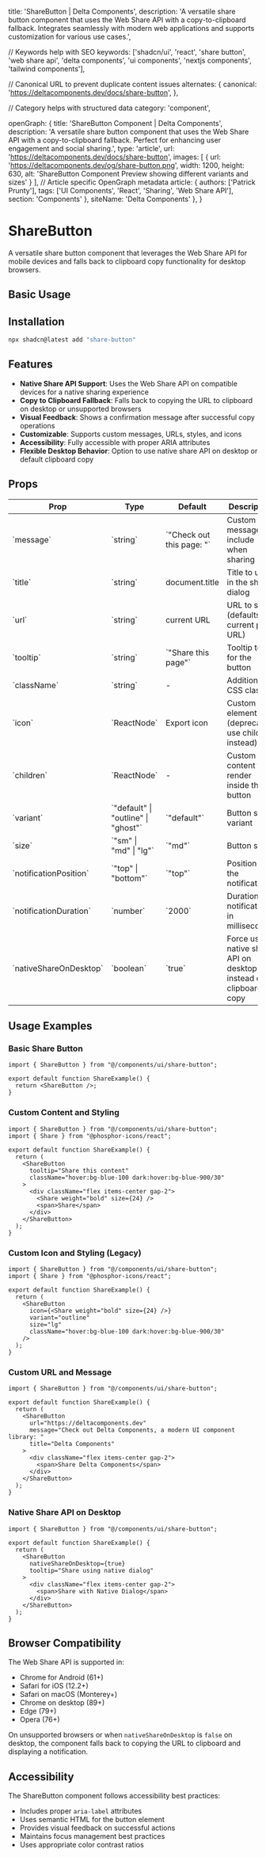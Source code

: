   title: 'ShareButton | Delta Components',
  description: 'A versatile share button component that uses the Web Share API with a copy-to-clipboard fallback. Integrates seamlessly with modern web applications and supports customization for various use cases.',

  // Keywords help with SEO
  keywords: ['shadcn/ui', 'react', 'share button', 'web share api', 'delta components', 'ui components', 'nextjs components', 'tailwind components'],

  // Canonical URL to prevent duplicate content issues
  alternates: {
    canonical: 'https://deltacomponents.dev/docs/share-button',
  },

  // Category helps with structured data
  category: 'component',

  openGraph: {
    title: 'ShareButton Component | Delta Components',
    description: 'A versatile share button component that uses the Web Share API with a copy-to-clipboard fallback. Perfect for enhancing user engagement and social sharing.',
    type: 'article',
    url: 'https://deltacomponents.dev/docs/share-button',
    images: [
      {
        url: 'https://deltacomponents.dev/og/share-button.png',
        width: 1200,
        height: 630,
        alt: 'ShareButton Component Preview showing different variants and sizes'
      }
    ],
    // Article specific OpenGraph metadata
    article: {
      authors: ['Patrick Prunty'],
      tags: ['UI Components', 'React', 'Sharing', 'Web Share API'],
      section: 'Components'
    },
    siteName: 'Delta Components'
  },
}

# ShareButton

A versatile share button component that leverages the Web Share API for mobile devices and falls back to clipboard copy functionality for desktop browsers.

## Basic Usage

<ComponentTabs name="share-button-basic" />

## Installation

```bash
npx shadcn@latest add "share-button"
```

## Features

- **Native Share API Support**: Uses the Web Share API on compatible devices for a native sharing experience
- **Copy to Clipboard Fallback**: Falls back to copying the URL to clipboard on desktop or unsupported browsers
- **Visual Feedback**: Shows a confirmation message after successful copy operations
- **Customizable**: Supports custom messages, URLs, styles, and icons
- **Accessibility**: Fully accessible with proper ARIA attributes
- **Flexible Desktop Behavior**: Option to use native share API on desktop or default clipboard copy

## Props

<div className="my-6 w-full overflow-y-auto">
  <table className="w-full">
    <thead>
      <tr className="m-0 border-t p-0 even:bg-muted">
        <th className="border px-4 py-2 text-left font-bold">Prop</th>
        <th className="border px-4 py-2 text-left font-bold">Type</th>
        <th className="border px-4 py-2 text-left font-bold">Default</th>
        <th className="border px-4 py-2 text-left font-bold">Description</th>
      </tr>
    </thead>
    <tbody>
      <tr className="m-0 border-t p-0 even:bg-muted">
        <td className="border px-4 py-2 text-left">`message`</td>
        <td className="border px-4 py-2 text-left">`string`</td>
        <td className="border px-4 py-2 text-left">`"Check out this page: "`</td>
        <td className="border px-4 py-2 text-left">Custom message to include when sharing</td>
      </tr>
      <tr className="m-0 border-t p-0 even:bg-muted">
        <td className="border px-4 py-2 text-left">`title`</td>
        <td className="border px-4 py-2 text-left">`string`</td>
        <td className="border px-4 py-2 text-left">document.title</td>
        <td className="border px-4 py-2 text-left">Title to use in the share dialog</td>
      </tr>
      <tr className="m-0 border-t p-0 even:bg-muted">
        <td className="border px-4 py-2 text-left">`url`</td>
        <td className="border px-4 py-2 text-left">`string`</td>
        <td className="border px-4 py-2 text-left">current URL</td>
        <td className="border px-4 py-2 text-left">URL to share (defaults to current page URL)</td>
      </tr>
      <tr className="m-0 border-t p-0 even:bg-muted">
        <td className="border px-4 py-2 text-left">`tooltip`</td>
        <td className="border px-4 py-2 text-left">`string`</td>
        <td className="border px-4 py-2 text-left">`"Share this page"`</td>
        <td className="border px-4 py-2 text-left">Tooltip text for the button</td>
      </tr>
      <tr className="m-0 border-t p-0 even:bg-muted">
        <td className="border px-4 py-2 text-left">`className`</td>
        <td className="border px-4 py-2 text-left">`string`</td>
        <td className="border px-4 py-2 text-left">-</td>
        <td className="border px-4 py-2 text-left">Additional CSS classes</td>
      </tr>
      <tr className="m-0 border-t p-0 even:bg-muted">
        <td className="border px-4 py-2 text-left">`icon`</td>
        <td className="border px-4 py-2 text-left">`ReactNode`</td>
        <td className="border px-4 py-2 text-left">Export icon</td>
        <td className="border px-4 py-2 text-left">Custom icon element (deprecated, use children instead)</td>
      </tr>
      <tr className="m-0 border-t p-0 even:bg-muted">
        <td className="border px-4 py-2 text-left">`children`</td>
        <td className="border px-4 py-2 text-left">`ReactNode`</td>
        <td className="border px-4 py-2 text-left">-</td>
        <td className="border px-4 py-2 text-left">Custom content to render inside the button</td>
      </tr>
      <tr className="m-0 border-t p-0 even:bg-muted">
        <td className="border px-4 py-2 text-left">`variant`</td>
        <td className="border px-4 py-2 text-left">`"default" | "outline" | "ghost"`</td>
        <td className="border px-4 py-2 text-left">`"default"`</td>
        <td className="border px-4 py-2 text-left">Button style variant</td>
      </tr>
      <tr className="m-0 border-t p-0 even:bg-muted">
        <td className="border px-4 py-2 text-left">`size`</td>
        <td className="border px-4 py-2 text-left">`"sm" | "md" | "lg"`</td>
        <td className="border px-4 py-2 text-left">`"md"`</td>
        <td className="border px-4 py-2 text-left">Button size</td>
      </tr>
      <tr className="m-0 border-t p-0 even:bg-muted">
        <td className="border px-4 py-2 text-left">`notificationPosition`</td>
        <td className="border px-4 py-2 text-left">`"top" | "bottom"`</td>
        <td className="border px-4 py-2 text-left">`"top"`</td>
        <td className="border px-4 py-2 text-left">Position of the notification</td>
      </tr>
      <tr className="m-0 border-t p-0 even:bg-muted">
        <td className="border px-4 py-2 text-left">`notificationDuration`</td>
        <td className="border px-4 py-2 text-left">`number`</td>
        <td className="border px-4 py-2 text-left">`2000`</td>
        <td className="border px-4 py-2 text-left">Duration of notification in milliseconds</td>
      </tr>
      <tr className="m-0 border-t p-0 even:bg-muted">
        <td className="border px-4 py-2 text-left">`nativeShareOnDesktop`</td>
        <td className="border px-4 py-2 text-left">`boolean`</td>
        <td className="border px-4 py-2 text-left">`true`</td>
        <td className="border px-4 py-2 text-left">Force using native share API on desktop instead of clipboard copy</td>
      </tr>
    </tbody>
  </table>
</div>

## Usage Examples

### Basic Share Button

```tsx
import { ShareButton } from "@/components/ui/share-button";

export default function ShareExample() {
  return <ShareButton />;
}
```

### Custom Content and Styling

```tsx
import { ShareButton } from "@/components/ui/share-button";
import { Share } from "@phosphor-icons/react";

export default function ShareExample() {
  return (
    <ShareButton 
      tooltip="Share this content"
      className="hover:bg-blue-100 dark:hover:bg-blue-900/30"
    >
      <div className="flex items-center gap-2">
        <Share weight="bold" size={24} />
        <span>Share</span>
      </div>
    </ShareButton>
  );
}
```

### Custom Icon and Styling (Legacy)

```tsx
import { ShareButton } from "@/components/ui/share-button";
import { Share } from "@phosphor-icons/react";

export default function ShareExample() {
  return (
    <ShareButton 
      icon={<Share weight="bold" size={24} />}
      variant="outline"
      size="lg"
      className="hover:bg-blue-100 dark:hover:bg-blue-900/30"
    />
  );
}
```

### Custom URL and Message

```tsx
import { ShareButton } from "@/components/ui/share-button";

export default function ShareExample() {
  return (
    <ShareButton 
      url="https://deltacomponents.dev"
      message="Check out Delta Components, a modern UI component library: "
      title="Delta Components"
    >
      <div className="flex items-center gap-2">
        <span>Share Delta Components</span>
      </div>
    </ShareButton>
  );
}
```

### Native Share API on Desktop

```tsx
import { ShareButton } from "@/components/ui/share-button";

export default function ShareExample() {
  return (
    <ShareButton 
      nativeShareOnDesktop={true}
      tooltip="Share using native dialog"
    >
      <div className="flex items-center gap-2">
        <span>Share with Native Dialog</span>
      </div>
    </ShareButton>
  );
}
```

## Browser Compatibility

The Web Share API is supported in:
- Chrome for Android (61+)
- Safari for iOS (12.2+)
- Safari on macOS (Monterey+)
- Chrome on desktop (89+)
- Edge (79+)
- Opera (76+)

On unsupported browsers or when `nativeShareOnDesktop` is `false` on desktop, the component falls back to copying the URL to clipboard and displaying a notification.

## Accessibility

The ShareButton component follows accessibility best practices:

- Includes proper `aria-label` attributes
- Uses semantic HTML for the button element
- Provides visual feedback on successful actions
- Maintains focus management best practices
- Uses appropriate color contrast ratios
